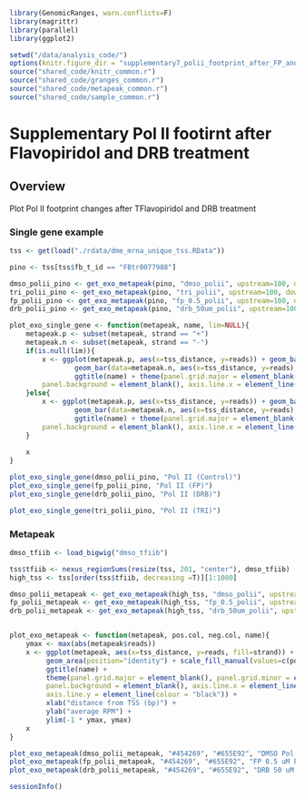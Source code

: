 ``` r
library(GenomicRanges, warn.conflicts=F)
library(magrittr)
library(parallel)
library(ggplot2)

setwd("/data/analysis_code/")
options(knitr.figure_dir = "supplementary7_polii_footprint_after_FP_and_DRB")
source("shared_code/knitr_common.r")
source("shared_code/granges_common.r")
source("shared_code/metapeak_common.r")
source("shared_code/sample_common.r")
```

# Supplementary Pol II footirnt after Flavopiridol and DRB treatment

## Overview

Plot Pol II footprint changes after TFlavopiridol and DRB treatment

### Single gene example

```r
tss <- get(load("./rdata/dme_mrna_unique_tss.RData"))

pino <- tss[tss$fb_t_id == "FBtr0077988"] 

dmso_polii_pino <- get_exo_metapeak(pino, "dmso_polii", upstream=100, downstream=101)
tri_polii_pino <- get_exo_metapeak(pino, "tri_polii", upstream=100, downstream=101)
fp_polii_pino <- get_exo_metapeak(pino, "fp_0.5_polii", upstream=100, downstream=101)
drb_polii_pino <- get_exo_metapeak(pino, "drb_50um_polii", upstream=100, downstream=101)

plot_exo_single_gene <- function(metapeak, name, lim=NULL){
    metapeak.p <- subset(metapeak, strand == "+")
    metapeak.n <- subset(metapeak, strand == "-")
    if(is.null(lim)){
        x <- ggplot(metapeak.p, aes(x=tss_distance, y=reads)) + geom_bar(fill="#B23F49", stat="identity") + 
                geom_bar(data=metapeak.n, aes(x=tss_distance, y=reads), fill="#045CA8", stat="identity") + 
                ggtitle(name) + theme(panel.grid.major = element_blank(), panel.grid.minor = element_blank(), 
        panel.background = element_blank(), axis.line.x = element_line(colour = "black"), axis.line.y = element_line(colour = "black")) + xlab("distance from TSS (bp)") + ylab("Reads per million")
    }else{
        x <- ggplot(metapeak.p, aes(x=tss_distance, y=reads)) + geom_bar(fill="#B23F49", stat="identity") + 
                geom_bar(data=metapeak.n, aes(x=tss_distance, y=reads), fill="#045CA8", stat="identity") + 
                ggtitle(name) + theme(panel.grid.major = element_blank(), panel.grid.minor = element_blank(), 
        panel.background = element_blank(), axis.line.x = element_line(colour = "black"), axis.line.y = element_line(colour = "black")) + xlab("distance from TSS (bp)") + ylab("Reads per million") + ylim(-1*lim, lim)
    }
    
    x
}

plot_exo_single_gene(dmso_polii_pino, "Pol II (Control)")
plot_exo_single_gene(fp_polii_pino, "Pol II (FP)")
plot_exo_single_gene(drb_polii_pino, "Pol II (DRB)")

plot_exo_single_gene(tri_polii_pino, "Pol II (TRI)")
```

### Metapeak

```r
dmso_tfiib <- load_bigwig("dmso_tfiib")

tss$tfiib <- nexus_regionSums(resize(tss, 201, "center"), dmso_tfiib)
high_tss <- tss[order(tss$tfiib, decreasing =T)][1:1000]

dmso_polii_metapeak <- get_exo_metapeak(high_tss, "dmso_polii", upstream=100, downstream=101, smooth=5, sample_name = "DMSO")
fp_polii_metapeak <- get_exo_metapeak(high_tss, "fp_0.5_polii", upstream=100, downstream=101, smooth=5, sample_name = "FP")
drb_polii_metapeak <- get_exo_metapeak(high_tss, "drb_50um_polii", upstream=100, downstream=101, smooth=5, sample_name = "DRB")


plot_exo_metapeak <- function(metapeak, pos.col, neg.col, name){
    ymax <- max(abs(metapeak$reads))
    x <- ggplot(metapeak, aes(x=tss_distance, y=reads, fill=strand)) + 
         geom_area(position="identity") + scale_fill_manual(values=c(pos.col, neg.col)) +
         ggtitle(name) + 
         theme(panel.grid.major = element_blank(), panel.grid.minor = element_blank(), 
         panel.background = element_blank(), axis.line.x = element_line(colour = "black"),
         axis.line.y = element_line(colour = "black")) + 
         xlab("distance from TSS (bp)") + 
         ylab("average RPM") + 
         ylim(-1 * ymax, ymax)
    x
}

plot_exo_metapeak(dmso_polii_metapeak, "#454269", "#655E92", "DMSO Pol II")
plot_exo_metapeak(fp_polii_metapeak, "#454269", "#655E92", "FP 0.5 uM Pol II")
plot_exo_metapeak(drb_polii_metapeak, "#454269", "#655E92", "DRB 50 uM Pol II")
```

```r
sessionInfo()
```